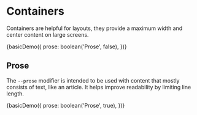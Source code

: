 
<Meta title="Objects/Container" decorators={[withKnobs]} />

# Containers

Containers are helpful for layouts, they provide a maximum width and center content on large screens.

<Preview>
  <Story name="Basic" height="300px">
    {basicDemo({
      prose: boolean('Prose', false),
    })}
  </Story>
</Preview>

## Prose

The `--prose` modifier is intended to be used with content that mostly consists of text, like an article. It helps improve readability by limiting line length.

<Preview>
  <Story name="Prose" height="300px">
    {basicDemo({
      prose: boolean('Prose', true),
    })}
  </Story>
</Preview>
